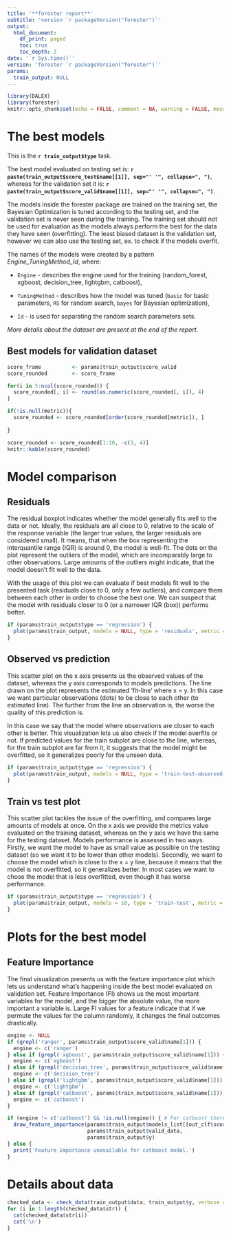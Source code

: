 ```yaml
---
title: '**forester report**'
subtitle: 'version `r packageVersion("forester")`'
output:
  html_document:
    df_print: paged
    toc: true
    toc_depth: 2
date: '`r Sys.time()`'
version: 'forester `r packageVersion("forester")`'
params:
  train_output: NULL
---
```


```r
library(DALEX)
library(forester)
knitr::opts_chunk$set(echo = FALSE, comment = NA, warning = FALSE, message = FALSE)
```

# The best models

This is the **`r train_output$type`** task.

The best model evaluated on testing set is: **`r paste(train_output$score_test$name[[1]], sep="' '", collapse=", ")`**, whereas for the validation set it is: **`r paste(train_output$score_valid$name[[1]], sep="' '", collapse=", ")`**.

The models inside the forester package are trained on the training set, the Bayesian Optimization is tuned according to the testing set, and the validation set is never seen during the training. The training set should not be used for evaluation as the models always perform the best for the data they have seen (overfitting). The least biased dataset is the validation set, however we can also use the testing set, ex. to check if the models overfit.

The names of the models were created by a pattern *Engine_TuningMethod_Id*, where:

-   `Engine` - describes the engine used for the training (random_forest, xgboost, decision_tree, lightgbm, catboost),

-   `TuningMethod` - describes how the model was tuned (`basic` for basic parameters, `RS` for random search, `bayes` for Bayesian optimization),

-   `Id` - is used for separating the random search parameters sets.

*More details about the dataset are present at the end of the report.*

## Best models for validation dataset

```r
score_frame          <- params$train_output$score_valid
score_rounded        <- score_frame

for(i in 5:ncol(score_rounded)) {
  score_rounded[, i] <- round(as.numeric(score_rounded[, i]), 4)
}

if(!is.null(metric)){
  score_rounded <- score_rounded[order(score_rounded[metric]), ]
  
} 

score_rounded <- score_rounded[1:10, -c(3, 4)]
knitr::kable(score_rounded)
```

\newpage

# Model comparison

## Residuals

The residual boxplot indicates whether the model generally fits well to the data or not. Ideally, the residuals are all close to 0, relative to the scale of the response variable (the larger true values, the larger residuals are considered small). It means, that when the box representing the interquantile range (IQR) is around 0, the model is well-fit. The dots on the plot represent the outliers of the model, which are incomparably large to other observations. Large amounts of the outliers might indicate, that the model doesn't fit well to the data.

With the usage of this plot we can evaluate if best models fit well to the presented task (residuals close to 0, only a few outliers), and compare them between each other in order to choose the best one. We can suspect that the model with residuals closer to 0 (or a narrower IQR (box)) performs better.

```r
if (params$train_output$type == 'regression') {
  plot(params$train_output, models = NULL, type = 'residuals', metric = 'rmse')
}
```

\newpage

## Observed vs prediction

This scatter plot on the x axis presents us the observed values of the dataset, whereas the y axis corresponds to models predictions. The line drawn on the plot represents the estimated 'fit-line' where x = y. In this case we want particular observations (dots) to be close to each other (to estimated line). The further from the line an observation is, the worse the quality of this prediction is.

In this case we say that the model where observations are closer to each other is better. This visualization lets us also check if the model overfits or not. If predicted values for the train subplot are close to the line, whereas, for the train subplot are far from it, it suggests that the model might be overfitted, so it generalizes poorly for the unseen data.

```r
if (params$train_output$type == 'regression') {
  plot(params$train_output, models = NULL, type = 'train-test-observed-predicted', metric = 'rmse')
}
```

\newpage

## Train vs test plot

This scatter plot tackles the issue of the overfitting, and compares large amounts of models at once. On the x axis we provide the metrics value evaluated on the training dataset, whereas on the y axis we have the same for the testing dataset. Models performance is assessed in two ways. Firstly, we want the model to have as small value as possible on the testing dataset (so we want it to be lower than other models). Secondly, we want to choose the model which is close to the x = y line, because it means that the model is not overfitted, so it generalizes better. In most cases we want to chose the model that is less overfitted, even though it has worse performance.

```r
if (params$train_output$type == 'regression') {
  plot(params$train_output, models = 10, type = 'train-test', metric = 'rmse')
}
```

\newpage

# Plots for the best model

## Feature Importance

The final visualization presents us with the feature importance plot which lets us understand what's happening inside the best model evaluated on validation set. Feature Importance (FI) shows us the most important variables for the model, and the bigger the absolute value, the more important a variable is. Large FI values for a feature indicate that if we permute the values for the column randomly, it changes the final outcomes drastically.

```r
engine <- NULL
if (grepl('ranger', params$train_output$score_valid$name[1])) {
  engine <- c('ranger')
} else if (grepl('xgboost', params$train_output$score_valid$name[1])) {
  engine <- c('xgboost')
} else if (grepl('decision_tree', params$train_output$score_valid$name[1])) {
  engine <- c('decision_tree')
} else if (grepl('lightgbm', params$train_output$score_valid$name[1])) {
  engine <- c('lightgbm')
} else if (grepl('catboost', params$train_output$score_valid$name[1])) {
  engine <- c('catboost')
}

if (engine != c('catboost') && !is.null(engine)) { # For catboost there is an error with DALEX::model_parts().
  draw_feature_importance(params$train_output$models_list[[out_clf$score_valid$name[1]]], 
                          params$train_output$valid_data, 
                          params$train_output$y)
} else {
  print('Feature importance unavailable for catboost model.')
}
```

\newpage

# Details about data

```r
checked_data <- check_data(train_output$data, train_output$y, verbose = FALSE)
for (i in 1:length(checked_data$str)) {
  cat(checked_data$str[i])
  cat('\n')
}
```
